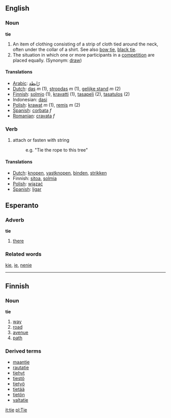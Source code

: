 ==English==
=== Noun ===
'''tie'''

# An item of clothing consisting of a strip of cloth tied around the neck, often under the collar of a shirt. See also [[bow tie]], [[black tie]].
# The situation in which one or more participants in a [[competition]] are placed equally. (Synonym: [[draw]])

====Translations====
*[[Arabic]]: [[رّابطة]]
*[[Dutch]]: [[das]] ''m'' (1), [[stropdas]] ''m'' (1), [[gelijke stand]] ''m'' (2)
*[[Finnish]]: [[solmio]] (1), [[kravatti]] (1), [[tasapeli]] (2), [[tasatulos]] (2)
*Indonesian: [[dasi]]
*[[Polish]]: [[krawat]] ''m'' (1), [[remis]] ''m'' (2)
*[[Spanish]]: [[corbata]] ''f''
*[[Romanian]]: [[cravata]] ''f''

=== Verb ===
{{en-infl-reg-ie|t|ie|}}

#attach or fasten with string
#:e.g. "Tie the rope to this tree"

====Translations====
*[[Dutch]]: [[knopen]], [[vastknopen]], [[binden]], [[strikken]]
*Finnish: [[sitoa]], [[solmia]]
*[[Polish]]: [[wiązać]]
*[[Spanish]]: [[ligar]]

==Esperanto==
===Adverb===
'''tie'''

# [[there]]

===Related words===
[[kie]], [[ie]], [[nenie]]

-------
==Finnish==
===Noun===
'''tie'''

# [[way]]
# [[road]]
# [[avenue]]
# [[path]]

===Derived terms===
*[[maantie]]
*[[rautatie]]
*[[tiehyt]]
*[[tiestö]]
*[[tietyö]]
*[[tietää]]
*[[tietön]]
*[[valtatie]]

[[it:tie]]
[[pl:Tie]]
